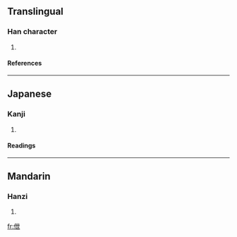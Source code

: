 ==Translingual==
===Han character===
{{Han char|rad=人|as=05|sn=7|four=2421<sub>7</sub>|canj=人心廿 (OPT)}}
# {{defn|Han}}
====References====
{{Han ref|kx=0096.220|dkj=00474|dj=0205.080|hdz=10129.130|uh=4F33|ud=20275|bh=CA67|bd=51815}}
----
==Japanese==
===Kanji===
{{ja-kanji|grade=|rs=人05}}
# {{defn|Japanese}}
====Readings====
{{ja-readings|on=[[せつ]] (setsu), [[せち]] (sechi)|kun=[[おごる]] (ogoru)}}
----
==Mandarin==
===Hanzi===
{{cmn-hanzi|pin=[[pàn]] (pan4), [[xiè]] (xie4)|wg=p'an<sup>4</sup>, hsieh<sup>4</sup>}}
# {{defn|Mandarin}}

[[fr:伳]]